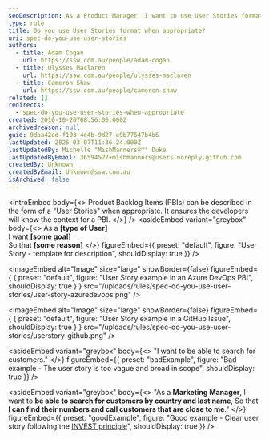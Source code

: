 ```yaml
---
seoDescription: As a Product Manager, I want to use User Stories format when appropriate, so that developers understand the context and requirements of a Product Backlog Item.
type: rule
title: Do you use User Stories format when appropriate?
uri: spec-do-you-use-user-stories
authors:
  - title: Adam Cogan
    url: https://ssw.com.au/people/adam-cogan
  - title: Ulysses Maclaren
    url: https://ssw.com.au/people/ulysses-maclaren
  - title: Cameron Shaw
    url: https://ssw.com.au/people/cameron-shaw
related: []
redirects:
  - spec-do-you-use-user-stories-when-appropriate
created: 2010-10-20T08:56:06.000Z
archivedreason: null
guid: 0daa42ed-f103-4e4b-9d27-e9b77647b4b6
lastUpdated: 2025-03-07T11:36:24.000Z
lastUpdatedBy: Michelle "MishManners®™" Duke
lastUpdatedByEmail: 36594527+mishmanners@users.noreply.github.com
createdBy: Unknown
createdByEmail: Unknown@ssw.com.au
isArchived: false
---
```


<introEmbed
  body={<>
Product Backlog Items (PBIs) can be described in the form of a "User Stories" when appropriate. It ensures the developers will know the context for a PBI.
  </>}
/>
<asideEmbed
  variant="greybox"
  body={<>
    As a **\[type of User]**\
I want **\[some goal]**\
So that **\[some reason]**
  </>}
  figureEmbed={{
    preset: "default",
    figure: "User Story - template for description",
    shouldDisplay: true
  }}
/>


<imageEmbed
  alt="Image"
  size="large"
  showBorder={false}
  figureEmbed={ {
    preset: "default",
    figure: "User Story example in an Azure DevOps PBI",
    shouldDisplay: true
  } }
  src="/uploads/rules/spec-do-you-use-user-stories/user-story-azuredevops.png"
/>


<imageEmbed
  alt="Image"
  size="large"
  showBorder={false}
  figureEmbed={ {
    preset: "default",
    figure: "User Story example in a GitHub Issue",
    shouldDisplay: true
  } }
  src="/uploads/rules/spec-do-you-use-user-stories/userstory-github.png"
/>

<asideEmbed
  variant="greybox"
  body={<>
    "I want to be able to search for customers."
  </>}
  figureEmbed={{
    preset: "badExample",
    figure: "Bad example - The user story is too vague and broad in scope",
    shouldDisplay: true
  }}
/>

<asideEmbed
  variant="greybox"
  body={<>
    "As a **Marketing Manager**,
I want to **be able to search for customers by country and last name**,
So that **I can find their numbers and call customers that are close to me**."
  </>}
  figureEmbed={{
    preset: "goodExample",
    figure: "Good example - Clear user story following the [INVEST principle]([https://en.wikipedia.org/wiki/INVEST_(mnemonic)](https://en.wikipedia.org/wiki/INVEST_(mnemonic)))",
    shouldDisplay: true
  }}
/>
